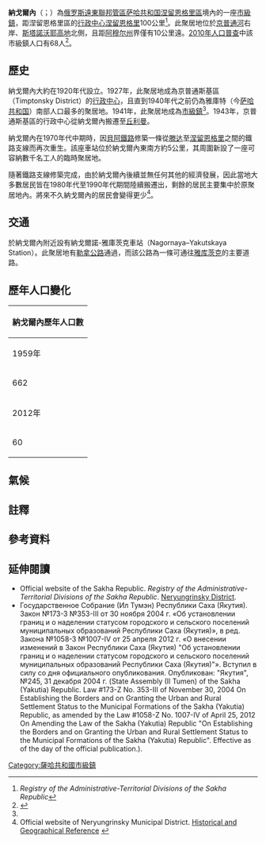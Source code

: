 {{Infobox settlement
|name = 納戈爾內
|native_name = Нагорный
|settlement_type = 市級鎮
|latd = 55 | latm = 56 | lats = 45 | latNS = N
|longd = 124 | longm = 55 | longs = 05 | longEW = E
|image_map = Map of Russia - Sakha (Yakutia) Republic (2008-03).svg
|map_caption = 萨哈共和国在俄羅斯的位置
|pushpin_map=Russia Sakha Republic
|pushpin_map_caption = 納戈爾內在萨哈共和国的位置
|coordinates_display = inline,title
|coordinates_region = RU-SA
|subdivision_type = [[世界政區索引|國家]]
|subdivision_name = [[俄羅斯|俄羅斯]]
|subdivision_type1 = [[俄羅斯聯邦管區|聯邦管區]]
|subdivision_name1 = [[遠東聯邦管區|遠東聯邦管區]]
|subdivision_type2 = [[俄罗斯联邦主体|聯邦主體]]
|subdivision_name2 = [[萨哈共和国|萨哈共和国]]
|subdivision_type3 = 區
|subdivision_name3 = [[涅留恩格里區|涅留恩格里區]]
|established_title = 設立
|established_date = 1920年代
|established_title1 = 成為市級鎮
|established_date1 = 1941年<ref name="SakhaR_admlist" />
|established_title2 = 前稱
|established_date2 = 
|population_as_of = [[2010年俄羅斯人口普查|2010]]
|population_footnotes =<ref name="2010Census">{{ru-pop-ref|2010Census}}</ref>
|population_total = 68
|population_density_km2 = auto
|pop_est_footnotes = <ref name="2016Census">{{Cite web |url=http://www.gks.ru/free_doc/doc_2016/bul_dr/mun_obr2016.rar |title=Численность населения Российской Федерации по муниципальным образованиям на 1 января 2016 года |accessdate=2016-11-02 |archive-date=2019-05-13 |archive-url=https://web.archive.org/web/20190513150350/http://www.gks.ru/free_doc/doc_2016/bul_dr/mun_obr2016.rar |dead-url=no }}</ref>
|pop_est_as_of = 2016
|population_est = 17
|elevation_m = 
|timezone = [[雅库茨克时间|YAKT]]
|utc_offset = +9
|postal_code_type = {{le|俄羅斯郵區編號|Postal codes in Russia|郵區編號}}
|postal_code =  678994
|blank_name = [[車輛號牌|車輛號牌]]
|blank_info = 14
|blank1_name = {{le|俄羅斯電話區號|Telephone numbers in Russia|電話區號}}
|blank1_info = 
|blank2_name = [[俄羅斯行政區劃代碼|OKATO]]
|blank2_info = [http://classif.spb.ru/classificators/view/okt.php?st=A&kr=1&kod=98406558 98406558]
|blank3_name = OKTMO
|blank3_info = [https://classif.spb.ru/classificators/view/tma.php?st=A&kr=1&kod=98660154056 98660154056]
}}

'''納戈爾內'''（{{lang-ru|Наго́рный}}；{{lang-sah|Нагорнай}}）為[[俄罗斯|俄罗斯]][[遠東聯邦管區|遠東聯邦管區]][[萨哈共和国|萨哈共和国]][[涅留恩格里區|涅留恩格里區]]境內的一座[[市級鎮|市級鎮]]，距涅留恩格里區的[[行政中心|行政中心]][[涅留恩格里|涅留恩格里]]100公里<ref name="SakhaR_admlist">''Registry of the Administrative-Territorial Divisions of the Sakha Republic''</ref>。此聚居地位於[[京普通河|京普通河]]右岸、[[斯塔諾沃耶高地|斯塔諾沃耶高地]]北側，且距[[阿穆尔州|阿穆尔州]]界僅有10公里遠。[[2010年俄羅斯人口普查|2010年人口普查]]中該市級鎮人口有68人<ref name="2010Census">{{ru-pop-ref|2010Census}}</ref>。

==歷史==
納戈爾內大約在1920年代設立。1927年，此聚居地成為京普通斯基區（Timptonsky District）的[[行政中心|行政中心]]，且直到1940年代之前仍為雅庫特（今[[萨哈共和国|萨哈共和国]]）南部人口最多的聚居地。1941年，此聚居地成為[[市級鎮|市級鎮]]<ref name="SakhaR_admlist" />。1943年，京普通斯基區的行政中心從納戈爾內搬遷至[[丘利曼|丘利曼]]。

納戈爾內在1970年代中期時，因[[貝阿鐵路|貝阿鐵路]]修築一條從[[滕达|滕达]]至[[涅留恩格里|涅留恩格里]]之間的鐵路支線而再次重生。該座車站位於納戈爾內東南方約5公里，其周圍新設了一座可容納數千名工人的臨時聚居地。

隨著鐵路支線修築完成，由於納戈爾內後續並無任何其他的經濟發展，因此當地大多數居民皆在1980年代至1990年代期間陸續搬遷出，剩餘的居民主要集中於原聚居地{{efn|納戈爾內在1970年代時有兩處聚居地：一處是在1970年代以前即存在的原納戈爾內；另一處則位在原納戈爾內東南方，因修築鐵路支線而在1970年代新設的臨時聚居地。}}內。將來不久納戈爾內的居民會變得更少<ref name="Depop">Official website of Neryungrinsky Municipal District. [http://www.neruadmin.ru/nerungri Historical and Geographical Reference] {{Wayback|url=http://www.neruadmin.ru/nerungri |date=20170410225408 }} {{ru icon}}</ref>。

==交通==
{{le|阿穆爾-雅庫茨克鐵路|Amur–Yakutsk Mainline}}於納戈爾內附近設有納戈爾諾-雅庫茨克車站（Nagornaya–Yakutskaya Station）。此聚居地有[[勒拿公路|勒拿公路]]通過，而該公路為一條可通往[[雅库茨克|雅库茨克]]的主要道路。

==歷年人口變化==
{| class="wikitable" style=text-align:center
|-
! colspan =7| 納戈爾內歷年人口數
|-
! 1959年 !! 1970年 !! 1979年 !! 1989年<ref name="1989Census">{{ru-pop-ref|1989Census}}</ref>!! 2002年<ref name="2002Census">{{ru-pop-ref|2002Census}}</ref>!! 2009年<ref name="2009Est">{{ru-pop-ref|2009Est}}</ref>!! 2010年<ref name="2010Census"/>
|-
| 662 || 441 || 3,184 || 913 || 152 || 96 || 68
|-
!  2012年 !! 2013年 !!2015年 !! 2016年<ref name="2016Census"/>!!   !!    !! 
|-
| 60 || 32 || 19 || 17 ||  ||  || 
|}

==氣候==
{{Weather box
|width=auto
|metric first=yes
|single line=yes
|location=納戈爾內
|Jan record high C=-2.2
|Feb record high C=-1.9
|Mar record high C=8.4
|Apr record high C=15.0
|May record high C=29.0
|Jun record high C=35.1
|Jul record high C=35.0
|Aug record high C=30.9
|Sep record high C=30.0
|Oct record high C=16.1
|Nov record high C=7.0
|Dec record high C=-2.0
|year record high C=35.1
|Jan high C=-24.3
|Feb high C=-20.3
|Mar high C=-10.9
|Apr high C=-0.3
|May high C=10.1
|Jun high C=19.2
|Jul high C=21.5
|Aug high C=18.7
|Sep high C=10.2
|Oct high C=-2.6
|Nov high C=-16.1
|Dec high C=-23.7
|year high C=-2.2
|Jan mean C=-28.7
|Feb mean C=-25.6
|Mar mean C=-17.1
|Apr mean C=-6.0
|May mean C=4.2
|Jun mean C=12.3
|Jul mean C=15.0
|Aug mean C=12.1
|Sep mean C=4.2
|Oct mean C=-8.1
|Nov mean C=-21.3
|Dec mean C=-28.1
|year mean C=-7.9
|Jan low C=-34.0
|Feb low C=-31.9
|Mar low C=-25.0
|Apr low C=-14.2
|May low C=-3.3
|Jun low C=4.1
|Jul low C=7.2
|Aug low C=4.7
|Sep low C=-2.4
|Oct low C=-14.9
|Nov low C=-27.6
|Dec low C=-33.4
|year low C=-14.8
|Jan record low C=-51.3
|Feb record low C=-51.0
|Mar record low C=-45.0
|Apr record low C=-31.0
|May record low C=-19.4
|Jun record low C=-6.1
|Jul record low C=-5.6
|Aug record low C=-7.0
|Sep record low C=-16.1
|Oct record low C=-36.1
|Nov record low C=-46.0
|Dec record low C=-53.9
|year record low C=-53.9
|Jan precipitation mm=8.3
|Feb precipitation mm=6.6
|Mar precipitation mm=10.6
|Apr precipitation mm=29.7
|May precipitation mm=49.5
|Jun precipitation mm=104.1
|Jul precipitation mm=136.9
|Aug precipitation mm=122.1
|Sep precipitation mm=7.8
|Oct precipitation mm=29.8
|Nov precipitation mm=14.1
|Dec precipitation mm=8.6
|year precipitation mm=595.1
|Jan precipitation days=16.2
|Feb precipitation days=14.4
|Mar precipitation days=12.5
|Apr precipitation days=10.9
|May precipitation days=14.5
|Jun precipitation days=11.8
|Jul precipitation days=13.2
|Aug precipitation days=12.1
|Sep precipitation days=13.1
|Oct precipitation days=17.6
|Nov precipitation days=17.1
|Dec precipitation days=15.8
|year precipitation days=169.2
|source 1= <ref name="climatebase">{{Cite web|url=http://climatebase.ru/station/21921/|title=Weather Averages for Nagorny, Sakha Republic (1948-2011)|publisher=climatebase.ru|accessdate=2014-12-18|archive-date=2014-12-18|archive-url=https://web.archive.org/web/20141218122339/http://climatebase.ru/station/21921/|dead-url=no}}</ref>
}}

==註釋==
{{notelist}}

==參考資料==
{{Reflist|30em}}

==延伸閱讀==
*Official website of the Sakha Republic. ''Registry of the Administrative-Territorial Divisions of the Sakha Republic''. [https://web.archive.org/web/20141012064249/http://sakha.gov.ru/node/12537 Neryungrinsky District]. {{ru icon}}
*Государственное Собрание (Ил Тумэн) Республики Саха (Якутия). Закон №173-З №353-III от 30 ноября 2004 г. «Об установлении границ и о наделении статусом городского и сельского поселений муниципальных образований Республики Саха (Якутия)», в ред. Закона №1058-З №1007-IV от 25 апреля 2012 г. «О внесении изменений в Закон Республики Саха (Якутия) "Об установлении границ и о наделении статусом городского и сельского поселений муниципальных образований Республики Саха (Якутия)"». Вступил в силу со дня официального опубликования. Опубликован: "Якутия", №245, 31 декабря 2004 г. (State Assembly (Il Tumen) of the Sakha (Yakutia) Republic. Law #173-Z No. 353-III of November 30, 2004 On Establishing the Borders and on Granting the Urban and Rural Settlement Status to the Municipal Formations of the Sakha (Yakutia) Republic, as amended by the Law #1058-Z No. 1007-IV of April 25, 2012 On Amending the Law of the Sakha (Yakutia) Republic "On Establishing the Borders and on Granting the Urban and Rural Settlement Status to the Municipal Formations of the Sakha (Yakutia) Republic". Effective as of the day of the official publication.).

{{薩哈共和國行政區劃}}

{{DEFAULTSORT:Nagorny}}
[[Category:薩哈共和國市級鎮|Category:薩哈共和國市級鎮]]